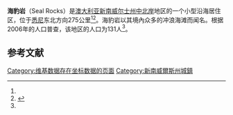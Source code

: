 {{Infobox Australian place
| type                   = suburb
| name                   = 海豹岩
| state                  = nsw
| image                  = Seal Rocks.jpg
| caption                = 海豹岩海灘
| coordinates            = {{coord|32|25|13|S|152|30|27|E|display=inline,title}}
| pushpin_label_position = left
| pop                    = 131
| pop_year = 2006
| pop_footnotes          = <ref name=abs2006pop>{{Census 2006 AUS|id=SSC18761|name=Seal Rocks (State Suburb)||accessdate=22 February 2010|quick=on|map=yes}}</ref> {{ref|population|Note1}}
| density                = 
| density_footnotes      = 
| est                    = 
| postcode               = 2423
| elevation              = 
| elevation_footnotes    = 
| area                   = 
| area_footnotes         = 
| timezone               = [[澳大利亞時區|澳大利亞時區]]
| utc                    = +10
| timezone-dst           = {{link-en|Australian Eastern Daylight Time}}
| utc-dst                = +11
| dist1                  = 275
| dir1                   = NNE
| location1              = Sydney
| dist2                  = 46.6
| dir2                   = SSE
| location2              = {{link-en|Tuncurry, New South Wales}}
| dist3                  = 107
| dir3                   = SSE
| location3              = {{link-en|Taree, New South Wales}}
| dist4                  = 136
| dir4                   = NNE
| location4              = [[纽卡斯尔_(新南威尔士州)|纽卡斯尔]]
| lga                    = {{link-en|Mid-Coast Council}}<ref name=lga>{{cite web|url=http://www.dlg.nsw.gov.au/dlg/dlghome/dlg_Regions.asp?regiontype=2&slacode=3400&region=HT|title=Suburb Search - Local Council Boundaries - Hunter (HT) - Great Lakes Council|publisher={{link-en|New South Wales Division of Local Government}}|accessdate=22 February 2010|url-status=dead|archiveurl=https://web.archive.org/web/20130116232933/http://www.dlg.nsw.gov.au/dlg/dlghome/dlg_Regions.asp?regiontype=2&slacode=3400&region=HT|archivedate=16 January 2013}}</ref>
| region                 = [[中北岸|中北岸]]<ref name=lga/>
| county                 = {{link-en|Gloucester County, New South Wales}}<ref name=gnbsuburb>{{NSW GNR|id=MnKqXtsEuj|title=Seal Rocks|accessdate=22 February 2010}}</ref>
| parish                 = Forster<ref name=gnbsuburb/>
| stategov               = {{link-en|Electoral district of Myall Lakes}}<ref>{{Cite web |url=https://www.elections.nsw.gov.au/District-profiles/myall-lakes |title=Myall Lakes |publisher=[[新南威尔士州选举委员会|新南威尔士州选举委员会]] |accessdate=23 November 2019 |archive-date=2020-11-30 |archive-url=https://web.archive.org/web/20201130053944/https://www.elections.nsw.gov.au/District-profiles/myall-lakes |dead-url=no }}</ref>
| fedgov                 = [[萊恩_(澳大利亞國會選區)|萊恩]]<ref>{{Cite web|url=http://apps.aec.gov.au/esearch/LocalitySearchResults.aspx?filter=Paterson&filterby=Electorate|title=Paterson|publisher={{link-en|Australian Electoral Commission}}|date=19 October 2007|accessdate=22 February 2010|url-status=dead|archiveurl=https://web.archive.org/web/20091029100345/http://apps.aec.gov.au/esearch/LocalitySearchResults.aspx?filter=Paterson&filterby=Electorate|archivedate=29 October 2009}}</ref>
| maxtemp                = <!-- [http://www.bom.gov.au/climate/averages Bureau of Meteorology] -->
| mintemp                = 
| rainfall               = 
| near-n                 = ''Smith's Lake''
| near-ne                = ''[[塔斯曼海|塔斯曼海]]''
| near-e                 = ''[[塔斯曼海|塔斯曼海]]''
| near-se                = ''[[塔斯曼海|塔斯曼海]]''
| near-s                 = ''[[塔斯曼海|塔斯曼海]]''
| near-sw                = {{link-en|Yagon|Yagon, New South Wales}}
| near-w                 = {{link-en|Bungwahl, New South Wales}}, {{link-en|Yagon|Yagon, New South Wales}}
| near-nw                = {{link-en|Bungwahl, New South Wales}}, ''Smith's Lake''
}}
'''海豹岩'''（Seal Rocks）是[[澳大利亚|澳大利亚]][[新南威尔士州|新南威尔士州]][[中北岸|中北岸]]地区的一个小型沿海居住区，位于[[悉尼|悉尼]]东北方向275公里<ref name=lga/><ref>{{DoL suburb image|name=Seal Rocks|codename=Seal%20Rocks|accessdate=22 February 2010}}</ref>。海豹岩以其境內众多的冲浪海滩而闻名。根据2006年的人口普查，该地区的人口为131人<ref name=abs2006pop/>。

==参考文献==
{{reflist}}

[[Category:维基数据存在坐标数据的页面|Category:维基数据存在坐标数据的页面]]
[[Category:新南威爾斯州城鎮|Category:新南威爾斯州城鎮]]
